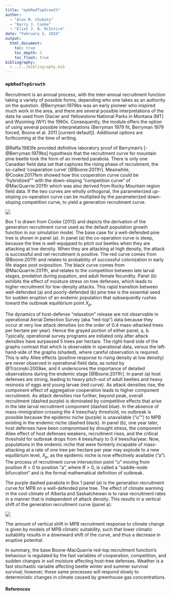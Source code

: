 ```yaml
---
title: "mpbRedTopGrowth"
author:
  - "Alex M. Chubaty"
  - "Barry J. Cooke"
  - "Eliot J. B. McIntire"
date: "February 5, 2018"
output:
  html_document:
    toc: true
    toc_depth: 3
    toc_float: true
bibliography:
  - ../../bibliography.bib
---
```


### `mpbRedTopGrowth`

Recruitment is an annual process, with the inter-annual recruitment function taking a variety of possible forms, depending who one takes as an authority on the question.
@Berryman:1979bs was an early pioneer who inspired much work in the area, and there are several possible interpretations of the data he used from Glacier and Yellowstone National Parks in Montana (MT) and Wyoming (WY) the 1960s.
Consequently, the module offers the option of using several possible interpretations (Berryman 1979 fit, Berryman 1979 forced, Boone et al. 2011 [current default]).
Additional options are forthcoming at the time of writing.

@Raffa:1983fe provided definitive laboratory proof of Berryman's [-@Berryman:1979bs] hypothesis that the recruitment curve for mountain pine beetle took the form of an inverted parabola.
There is only one Canadian field data set that captures the rising phase of recruitment, the so-called 'cooperation curve' [@Boone:2011fr].
Meanwhile, @Cooke:2017fem showed how this cooperation curve could be "hybridized"" with the down-sloping "competition curve" of @MacQuarrie:2011fr which was also derived from Rocky Mountain region field data.
If the two curves are wholly orthogonal, the parameterized up-sloping co-operation curve can be multiplied by the parameterized down-sloping competition curve, to yield a generation recruitment curve.

![](modules/mpbRedTopGrowth/growthCurves_Box1_Cooke2013.png)

Box 1 is drawn from Cooke (2013) and depicts the derivation of the generation recruitment curve used as the default population growth function in our simulation model.
The base case for a well-defended pine tree is shown in panel (a).
In panel (a) the co-operation curve is steep, because the tree is well-equipped to pitch out beetles when they are attacking at low density.
When they are attacking at high density, the attack is successful and net recruitment is positive.
The red curve comes from @Boone:2011fr and relates to probability of successful colonization in early life stages post oviposition.
The black curve comes from @MacQuarrie:2011fr, and relates to the competition between late larval stages, predation during pupation, and adult female fecundity.
Panel (b) exhibits the effect of moisture stress on tree defenses, which leads to higher recruitment for low-density attacks.
This rapid transition between well-defended (a) and poorly-defended (b) pine tree is the essential seed for sudden eruption of an endemic population that subsequently rushes toward the outbreak equilibrium point $X_p$.

The dynamics of host-defense "relaxation" release are not observable in operational Aerial Detection Survey (aka "red-top") data because they occur at very low attack densities (on the order of 0.4 mass-attacked trees per hectare per year).
Hence the grayed portion of either panel, a, b.
Typically, operational survey programs are initiated only after attack densities have surpassed 5 trees per hectare.
The right-hand side of the graphs contrast that which is observable in operational data, versus the left-hand-side of the graphs (shaded), where careful observation is required.
This is why Allee effects (positive response to rising density at low density) are never observed in operational field data, as noted by @Trzcinski:2009ae, and it underscores the importance of detailed observations during the endemic stage [@Boone:2011fr].
In panel (a) host defenses are strong, leading to heavy pitch-out of adult beetles and heavy resinosis of eggs and young larvae (red curve).
As attack densities rise, the component effect of aggregative cooperation leads to higher component recruitment.
As attack densities rise further, beyond peak, overall recruitment (dashed purple) is dominated by competitive effects that arise in the late larval recruitment component (dashed blue).
In the absence of mass-immigration crossing the 4 trees/ha/y threshold, no outbreak is possible because the epidemic niche (purple) is unavailable ("u"") to MPB existing in the endemic niche (dashed black).
In panel (b), one year later, host defenses have been compromised by drought stress, the component Allee effect of host defenses weakens, recruitment rises, and the critical threshold for outbreak drops from 4 trees/ha/y to 0.4 trees/ha/year.
Now, populations in the endemic niche that were formerly incapable of mass-attacking at a rate of one tree per hectare per year may explode to a new equilibrium level, $X_p$, as the epidemic niche is now effectively available ("a").
The process of recruitment curve intersection point "u" moving from position $R < 0$ to position "a", where $R > 0$, is called a "saddle-node bifurcation" and is the formal mathematical definition of outbreak.

The purple dashed parabola in Box 1 panel (a) is the generation recruitment curve for MPB on a well-defended pine tree. 
The effect of climate warming in the cool climate of Alberta and Saskatchewan is to raise recruitment rates in a manner that is independent of attack density.
This results in a vertical shift of the generation recruitment curve (panel a):

![](modules/mpbRedTopGrowth/growthCurve_Fig6_Cooke&Carroll_inprep.png)

The amount of vertical shift in MPB recruitment response to climate change is given by models of MPB climatic suitability, such that lower climatic suitability results in a downward shift of the curve, and thus a decrease in eruptive potential.

In summary, the base Boone-MacQuarrie red-top recruitment function’s behaviour is regulated by the fast variables of cooperation, competition, and sudden changes in soil moisture affecting host-tree defenses.
Weather is a fast stochastic variable affecting beetle winter and summer survival survival; however, these same processes will respond slowly to deterministic changes in climate caused by greenhouse gas concentrations.

#### References

